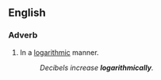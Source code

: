 ==English==

===Adverb===
{{en-adv|-}}

# In a [[logarithmic]] manner.
#:''Decibels increase '''logarithmically'''.''